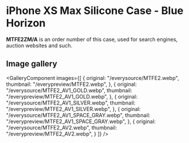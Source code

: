 
# iPhone XS Max Silicone Case - Blue Horizon

<Callout type='info' emoji='👉🏻'>**MTFE2ZM/A** is an order number of this case, used for search engines, auction websites and such.</Callout>

## Image gallery

<GalleryComponent
    images={[
      {
        original: "/everysource/MTFE2.webp",
        thumbnail: "/everypreview/MTFE2.webp",
      },
      {
        original: "/everysource/MTFE2_AV1_GOLD.webp",
        thumbnail: "/everypreview/MTFE2_AV1_GOLD.webp",
      },
      {
        original: "/everysource/MTFE2_AV1_SILVER.webp",
        thumbnail: "/everypreview/MTFE2_AV1_SILVER.webp",
      },
      {
        original: "/everysource/MTFE2_AV1_SPACE_GRAY.webp",
        thumbnail: "/everypreview/MTFE2_AV1_SPACE_GRAY.webp",
      },
      {
        original: "/everysource/MTFE2_AV2.webp",
        thumbnail: "/everypreview/MTFE2_AV2.webp",
      }
    ]}
  />
